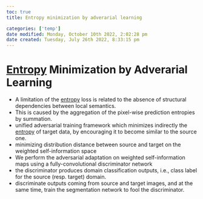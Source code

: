 ```yaml
---
toc: true
title: Entropy minimization by adverarial learning

categories: ['temp']
date modified: Monday, October 10th 2022, 2:02:28 pm
date created: Tuesday, July 26th 2022, 8:33:15 pm
---
```


# [Entropy](Entropy.qmd) Minimization by Adverarial Learning
- A limitation of the [entropy](Entropy.qmd) loss is related to the absence of structural dependencies between local semantics.
- This is caused by the aggregation of the pixel-wise prediction entropies by summation.
- unified adversarial training framework which minimizes indirectly the [entropy](Entropy.qmd) of target data, by encouraging it to become similar to the source one.
- minimizing distribution distance between source and target on the weighted self-information space
- We perform the adversarial adaptation on weighted self-information maps using a fully-convolutional discriminator network
- the discriminator produces domain classification outputs, i.e., class label for the source (resp. target) domain.
- discriminate outputs coming from source and target images, and at the same time, train the segmentation network to fool the discriminator.



